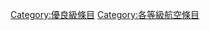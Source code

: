 {{catmore1|[[WikiProject:航空|WikiProject:航空]]}}
{{Articles by Quality| topic=航空|project=航空|format=TOC}}
{{Wikipedia category}}
{{emptycat}}
[[Category:優良級條目|Category:優良級條目]]
[[Category:各等級航空條目|Category:各等級航空條目]]